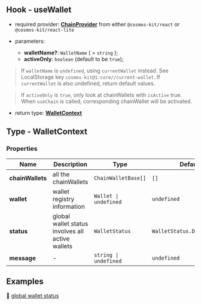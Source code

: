 ## Hook - useWallet

- required provider: [**ChainProvider**](https://docs.cosmoskit.com/chain-provider) from either `@cosmos-kit/react` or `@cosmos-kit/react-lite`

- parameters:
    - **walletName?**: `WalletName` ( = `string` );
    - **activeOnly**: `boolean` (default to be `true`);

> If `walletName` is `undefined`, using `currentWallet` instead. See LocalStorage key `cosmos-kit@1:core//current-wallet`. If `currentWallet` is also undefined, return default values.

> If `activeOnly` is `true`, only look at chainWallets with `isActive` true. When `useChain` is called, corresponding chainWallet will be activated.

- return type: [**WalletContext**](#type---walletcontext)

## Type - WalletContext

### Properties

| Name      | Description | Type | Default |
| ----------- | ----------- | -- | -- |
| **chainWallets**   | all the chainWallets  | `ChainWalletBase[]` | `[]` |
| **wallet**   | wallet registry information       | `Wallet \| undefined` | `undefined` |
| **status**   | global wallet status involves all active wallets     | `WalletStatus` | `WalletStatus.Disconnected` |
| **message**   |  -   | `string \| undefined` | `undefined` |

## Examples

🚀 [global wallet status](https://github.com/cosmology-tech/cosmos-kit/blob/main/packages/example/pages/index.tsx)